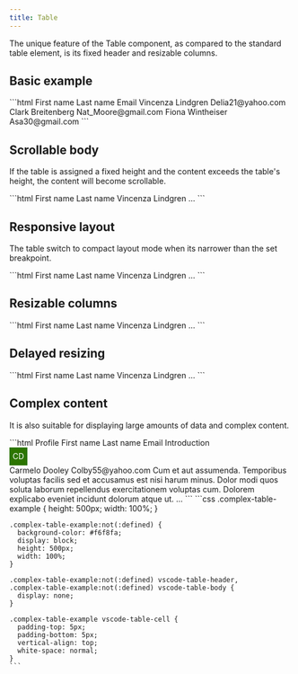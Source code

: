 ```yaml
---
title: Table
---
```



<Imports />

The unique feature of the Table component, as compared to the standard table element, is its fixed header and resizable columns.

## Basic example

<Demo>
  <BasicExample />
  <Fragment slot="html">
    ```html
    <vscode-table zebra bordered-rows>
      <vscode-table-header slot="header">
        <vscode-table-header-cell>First name</vscode-table-header-cell>
        <vscode-table-header-cell>Last name</vscode-table-header-cell>
        <vscode-table-header-cell>Email</vscode-table-header-cell>
      </vscode-table-header>
      <vscode-table-body slot="body">
        <vscode-table-row>
          <vscode-table-cell>Vincenza</vscode-table-cell>
          <vscode-table-cell>Lindgren</vscode-table-cell>
          <vscode-table-cell>Delia21@yahoo.com</vscode-table-cell>
        </vscode-table-row>
        <vscode-table-row>
          <vscode-table-cell>Clark</vscode-table-cell>
          <vscode-table-cell>Breitenberg</vscode-table-cell>
          <vscode-table-cell>Nat_Moore@gmail.com</vscode-table-cell>
        </vscode-table-row>
        <vscode-table-row>
          <vscode-table-cell>Fiona</vscode-table-cell>
          <vscode-table-cell>Wintheiser</vscode-table-cell>
          <vscode-table-cell>Asa30@gmail.com</vscode-table-cell>
        </vscode-table-row>
      </vscode-table-body>
    </vscode-table>
    ```
  </Fragment>
</Demo>

## Scrollable body

If the table is assigned a fixed height and the content exceeds the table's height, the content will become scrollable.

<Demo>
  <ScrollableExample />
  <Fragment slot="html">
    ```html
    <vscode-table class="scrollable-example">
      <vscode-table-header slot="header">
        <vscode-table-header-cell>First name</vscode-table-header-cell>
        <vscode-table-header-cell>Last name</vscode-table-header-cell>
      </vscode-table-header>
      <vscode-table-body slot="body">
        <vscode-table-row>
          <vscode-table-cell>Vincenza</vscode-table-cell>
          <vscode-table-cell>Lindgren</vscode-table-cell>
        </vscode-table-row>
        ...
      </vscode-table-body>
    </vscode-table>
    ```
  </Fragment>
</Demo>

## Responsive layout

The table switch to compact layout mode when its narrower than the set breakpoint.

<Demo>
  <ResponsiveExample />
  <Fragment slot="html">
    ```html
    <vscode-table
      class="responsive-example"
      bordered-columns
      zebra
      responsive
      breakpoint="400"
    >
      <vscode-table-header slot="header">
        <vscode-table-header-cell>First name</vscode-table-header-cell>
        <vscode-table-header-cell>Last name</vscode-table-header-cell>
      </vscode-table-header>
      <vscode-table-body slot="body">
        <vscode-table-row>
          <vscode-table-cell>Vincenza</vscode-table-cell>
          <vscode-table-cell>Lindgren</vscode-table-cell>
        </vscode-table-row>
        ...
      </vscode-table-body>
    </vscode-table>
    ```
  </Fragment>
</Demo>

## Resizable columns

<Demo>
  <ResizableColumnsExample />
  <Fragment slot="html">
    ```html
    <vscode-table class="resizable-example" zebra bordered-columns resizable>
      <vscode-table-header slot="header">
        <vscode-table-header-cell>First name</vscode-table-header-cell>
        <vscode-table-header-cell>Last name</vscode-table-header-cell>
      </vscode-table-header>
      <vscode-table-body slot="body">
        <vscode-table-row>
          <vscode-table-cell>Vincenza</vscode-table-cell>
          <vscode-table-cell>Lindgren</vscode-table-cell>
        </vscode-table-row>
        ...
      </vscode-table-body>
    </vscode-table>
    ```
  </Fragment>
</Demo>

## Delayed resizing

<Demo>
  <ResizableColumnsExample delayed />
  <Fragment slot="html">
    ```html
    <vscode-table class="resizable-example" zebra bordered-columns resizable delayed-resizing>
      <vscode-table-header slot="header">
        <vscode-table-header-cell>First name</vscode-table-header-cell>
        <vscode-table-header-cell>Last name</vscode-table-header-cell>
      </vscode-table-header>
      <vscode-table-body slot="body">
        <vscode-table-row>
          <vscode-table-cell>Vincenza</vscode-table-cell>
          <vscode-table-cell>Lindgren</vscode-table-cell>
        </vscode-table-row>
        ...
      </vscode-table-body>
    </vscode-table>
    ```
  </Fragment>
</Demo>

## Complex content

It is also suitable for displaying large amounts of data and complex content.

<Demo>
  <ComplexContentExample delayed />
  <Fragment slot="html">
    ```html
    <vscode-table
      class="complex-table-example"
      columns='["52px", "80px", "80px"]'
      bordered-columns
      zebra
      min-column-width="5"
    >
      <vscode-table-header slot="header">
        <vscode-table-header-cell
          >Profile <picture></picture>
        </vscode-table-header-cell>
        <vscode-table-header-cell>First name</vscode-table-header-cell>
        <vscode-table-header-cell>Last name</vscode-table-header-cell>
        <vscode-table-header-cell>Email</vscode-table-header-cell>
        <vscode-table-header-cell>Introduction</vscode-table-header-cell>
      </vscode-table-header>
      <vscode-table-body slot="body">
        <vscode-table-row>
          <vscode-table-cell>
            <div
              style="align-items:center;background-color:#2c7500;color:#fff;display:flex;justify-content:center;height:32px;width:32px;"
            >
              CD
            </div>
          </vscode-table-cell>
          <vscode-table-cell>Carmelo</vscode-table-cell>
          <vscode-table-cell>Dooley</vscode-table-cell>
          <vscode-table-cell>Colby55@yahoo.com</vscode-table-cell>
          <vscode-table-cell
            >Cum et aut assumenda. Temporibus voluptas facilis sed et accusamus est
            nisi harum minus. Dolor modi quos soluta laborum repellendus
            exercitationem voluptas cum. Dolorem explicabo eveniet incidunt dolorum
            atque ut.</vscode-table-cell
          >
        </vscode-table-row>
        ...
      </vscode-table-body>
    </vscode-table>
    ```
  </Fragment>
  <Fragment slot="css">
    ```css
    .complex-table-example {
      height: 500px;
      width: 100%;
    }

    .complex-table-example:not(:defined) {
      background-color: #f6f8fa;
      display: block;
      height: 500px;
      width: 100%;
    }

    .complex-table-example:not(:defined) vscode-table-header,
    .complex-table-example:not(:defined) vscode-table-body {
      display: none;
    }

    .complex-table-example vscode-table-cell {
      padding-top: 5px;
      padding-bottom: 5px;
      vertical-align: top;
      white-space: normal;
    }
    ```
  </Fragment>
</Demo>

